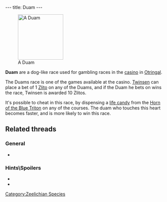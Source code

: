 ---
title: Duam
---

[[Image:DVDUAM.JPG|right|143px|thumb|A Duam]]

'''Duam''' are a dog-like race used for gambling races in the [[casino]] in [[Otringal]].

The Duams race is one of the games available at the casino. [[Twinsen]] can place a bet of 1 [[Zlito]] on any of the Duams, and if the Duam he bets on wins the race, Twinsen is awarded 10 Zlitos.

It's possible to cheat in this race, by dispensing a [[life candy]] from the [[Horn of the Blue Triton]] on any of the courses. The duam who touches this heart becomes faster, and is more likely to win this race.

==Related threads==
===General===
* {{thread|id=1969|title="A Duam" ???? WTF is that?}}

===Hints\Spoilers===
* {{thread|id=2522|title=Otringal Casino}}
* {{thread|id=2534|title=Dog races.}}

[[Category:Zeelichian Species]]